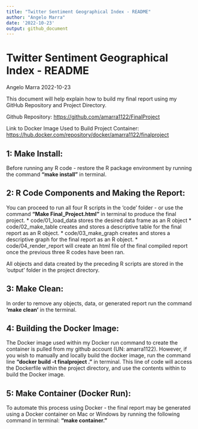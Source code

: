 ```yaml
---
title: "Twitter Sentiment Geographical Index - README"
author: "Angelo Marra"
date: '2022-10-23'
output: github_document
---
```

Twitter Sentiment Geographical Index - README
================
Angelo Marra
2022-10-23

This document will help explain how to build my final report using my
GitHub Repository and Project Directory.

Github Repository: 
<https://github.com/amarra1122/FinalProject>

Link to Docker Image Used to Build Project Container:
<https://hub.docker.com/repository/docker/amarra1122/finalproject>

## **1: Make Install:** 
Before running any R code - restore the R package environment by running the command **"make install"** in terminal. 

## **2: R Code Components and Making the Report:** 
You can proceed to run all four R scripts in the ‘code’ folder - or use the command **“Make Final_Project.html”** in terminal to produce the final project.
* code/01_load_data stores the desired data frame as an R object
* code/02_make_table creates and stores a descriptive table for the final report as an R object. 
* code/03_make_graph creates and stores a descriptive graph for the final report as an R object. 
* code/04_render_report will create an html file of the final compiled report once the previous three R codes have been ran. 

All objects and data created by the preceding R scripts are stored in the 'output' folder in the project directory.

## **3: Make Clean:** 
In order to remove any objects, data, or generated report run the command **'make clean'** in the terminal.

## **4: Building the Docker Image:**
The Docker image used within my Docker run command to create the container is pulled from my github account (UN: amarra1122). However, if you wish to manually and locally build the docker image, run the command line **"docker build -t finalproject ."** in terminal. This line of code will access the Dockerfile within the project directory, and use the contents within to build the Docker image.

## **5: Make Container (Docker Run):** 
To automate this process using Docker - the final report may be generated using a Docker container on Mac or Windows by running the following command in terminal: **"make container."**